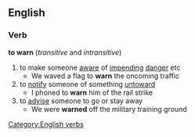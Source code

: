 ==English==
===Verb===
'''to warn'''  (''transitive'' and ''intransitive'')
#to make someone [[aware]] of [[impending]] [[danger]] etc
#* We waved a flag to '''warn''' the oncoming traffic
#to [[notify]] someone of something [[untoward]]
#* I phoned to '''warn''' him of the rail strike
#to [[advise]] someone to go or stay away
#* We were '''warned''' off the military training ground
[[Category:English verbs]]